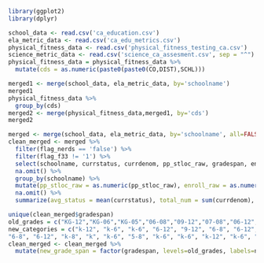 ```r
library(ggplot2)
library(dplyr)
```

```r
school_data <- read.csv('ca_education.csv')
ela_metric_data <- read.csv('ca_edu_metrics.csv')
physical_fitness_data <- read.csv('physical_fitness_testing_ca.csv')
science_metric_data <- read.csv('science_ca_assesment.csv', sep = "^")
physical_fitness_data = physical_fitness_data %>%
  mutate(cds = as.numeric(paste0(paste0(CO,DIST),SCHL)))
```

```r
merged1 <- merge(school_data, ela_metric_data, by='schoolname')
merged1
physical_fitness_data %>%
  group_by(cds)
merged2 <- merge(physical_fitness_data,merged1, by='cds')
merged2
```




```r
merged <- merge(school_data, ela_metric_data, by='schoolname', all=FALSE)
clean_merged <- merged %>%
  filter(flag_nerds == 'false') %>%
  filter(flag_f33 != '1') %>%
  select(schoolname, currstatus, currdenom, pp_stloc_raw, gradespan, enroll_raw) %>%
  na.omit() %>%
  group_by(schoolname) %>%
  mutate(pp_stloc_raw = as.numeric(pp_stloc_raw), enroll_raw = as.numeric(enroll_raw)) %>%
  na.omit() %>%
  summarize(avg_status = mean(currstatus), total_num = sum(currdenom), per_pupil_funding = mean(pp_stloc_raw), gradespan = gradespan, enrollment = mean(enroll_raw))
```

```r
unique(clean_merged$gradespan)
old_grades = c("KG-12","KG-06","KG-05","06-08","09-12","07-08","06-12","07-12","KG-08","04-12","05-08","10-12","03-12","KG-03","KG-KG","11-12","08-12","03-05","04-08","03-06","KG-01","06-09","KG-02","KG-07","KG-04","06-10","01-05","05-06","04-06","02-08","04-05","07-09","01-08","01-01","02-03","06-07","02-06","01-03","01-12","01-06","05-12","03-04","02-05","08-08","NRD")
new_categories = c("k-12", "k-6", "k-6", "6-12", "9-12", "6-8", "6-12", "6-12", "k-8", "k-12", "5-8", "9-12", "k-12", "k-6", "k", "9-12", "9-12", "k-6", "k-8", "k-8", "k", "6-12", "k", "k-6", "k-6", "6-12", "k-6", "5-8", "5-8", "k-8",
"6-8", "6-12", "k-8", "k", "k-6", "5-8", "k-6", "k-6", "k-12", "k-6", "6-12", "k-6", "k-6", "6-8", "NRD")
clean_merged <- clean_merged %>%
  mutate(new_grade_span = factor(gradespan, levels=old_grades, labels=new_categories))
```



